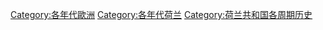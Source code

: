 [[Category:各年代歐洲|Category:各年代歐洲]]
[[Category:各年代荷兰|Category:各年代荷兰]]
[[Category:荷兰共和国各周期历史|Category:荷兰共和国各周期历史]]